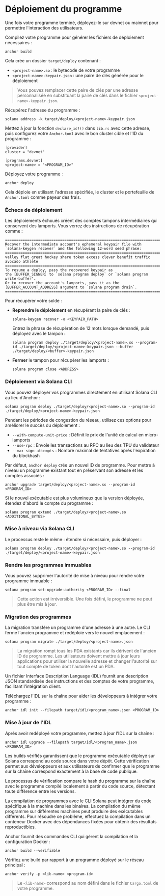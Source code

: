 
# Déploiement du programme

Une fois votre programme terminé, déployez-le sur devnet ou mainnet pour permettre l'interaction des utilisateurs.

<ArticleSection name="Program Deployment" id="program-deployment" level="h2" />

Compilez votre programme pour générer les fichiers de déploiement nécessaires :

```
anchor build
```

Cela crée un dossier `target/deploy` contenant :
- `<project-name>.so` : le bytecode de votre programme
- `<project-name>-keypair.json` : une paire de clés générée pour le déploiement

> Vous pouvez remplacer cette paire de clés par une adresse personnalisée en substituant la paire de clés dans le fichier `<project-name>-keypair.json`.

Récupérez l'adresse du programme :

```
solana address -k target/deploy/<project-name>-keypair.json
```

Mettez à jour la fonction `declare_id!()` dans `lib.rs` avec cette adresse, puis configurez votre `Anchor.toml` avec le bon cluster cible et l'ID du programme :

```
[provider]
cluster = "devnet"

[programs.devnet]
<project-name> = "<PROGRAM_ID>"
```

Déployez votre programme :

```
anchor deploy
```

Cela déploie en utilisant l'adresse spécifiée, le cluster et le portefeuille de `Anchor.toml` comme payeur des frais.

### Échecs de déploiement

Les déploiements échoués créent des comptes tampons intermédiaires qui conservent des lamports. Vous verrez des instructions de récupération comme :

```
==================================================================================
Recover the intermediate account's ephemeral keypair file with
`solana-keygen recover` and the following 12-word seed phrase:
==================================================================================
valley flat great hockey share token excess clever benefit traffic avocado athlete
==================================================================================
To resume a deploy, pass the recovered keypair as
the [BUFFER_SIGNER] to `solana program deploy` or `solana program write-buffer'.
Or to recover the account's lamports, pass it as the
[BUFFER_ACCOUNT_ADDRESS] argument to `solana program drain`.
==================================================================================
```

Pour récupérer votre solde :

- **Reprendre le déploiement** en récupérant la paire de clés :

    ```
    solana-keygen recover -o <KEYPAIR_PATH>
    ```

    Entrez la phrase de récupération de 12 mots lorsque demandé, puis déployez avec le tampon :

    ```
    solana program deploy ./target/deploy/<project-name>.so --program-id ./target/deploy/<project-name>-keypair.json --buffer ./target/deploy/<buffer>-keypair.json
    ```

- **Fermer** le tampon pour récupérer les lamports :

    ```
    solana program close <ADDRESS>
    ```

### Déploiement via Solana CLI

Vous pouvez déployer vos programmes directement en utilisant Solana CLI au lieu d'Anchor :

```
solana program deploy ./target/deploy/<project-name>.so --program-id ./target/deploy/<project-name>-keypair.json
```

Pendant les périodes de congestion du réseau, utilisez ces options pour améliorer le succès du déploiement :
- `--with-compute-unit-price` : Définit le prix de l'unité de calcul en micro-lamports
- `--use-rpc` : Envoie les transactions au RPC au lieu des TPU du validateur
- `--max-sign-attempts` : Nombre maximal de tentatives après l'expiration du blockhash

<ArticleSection name="Mise à niveau du programme" id="program-upgrade" level="h2" />

Par défaut, `anchor deploy` crée un nouvel ID de programme. Pour mettre à niveau un programme existant tout en préservant son adresse et les comptes associés :

```
anchor upgrade target/deploy/<project-name>.so --program-id <PROGRAM_ID>
```

Si le nouvel exécutable est plus volumineux que la version déployée, étendez d'abord le compte du programme :

```
solana program extend ./target/deploy/<project-name>.so <ADDITIONAL_BYTES>
```

### Mise à niveau via Solana CLI

Le processus reste le même : étendre si nécessaire, puis déployer :

```
solana program deploy ./target/deploy/<project-name>.so --program-id ./target/deploy/<project-name>-keypair.json
```

### Rendre les programmes immuables

Vous pouvez supprimer l'autorité de mise à niveau pour rendre votre programme immuable :

```
solana program set-upgrade-authority <PROGRAM_ID> --final
```

> Cette action est irréversible. Une fois défini, le programme ne peut plus être mis à jour.

### Migration des programmes

La migration transfère un programme d'une adresse à une autre. Le CLI ferme l'ancien programme et redéploie vers le nouvel emplacement :

```
solana program migrate ./target/deploy/<project-name>.json
```

> La migration rompt tous les PDA existants car ils dérivent de l'ancien ID de programme. Les utilisateurs doivent mettre à jour leurs applications pour utiliser la nouvelle adresse et changer l'autorité sur tout compte de token dont l'autorité est un PDA.

<ArticleSection name="Téléchargement d'un IDL" id="uploading-an-idl" level="h2" />

Un fichier Interface Description Language (IDL) fournit une description JSON standardisée des instructions et des comptes de votre programme, facilitant l'intégration client.

Téléchargez l'IDL sur la chaîne pour aider les développeurs à intégrer votre programme :

```
anchor idl init --filepath target/idl/<program_name>.json <PROGRAM_ID>
```

### Mise à jour de l'IDL

Après avoir redéployé votre programme, mettez à jour l'IDL sur la chaîne :

```
anchor idl upgrade --filepath target/idl/<program_name>.json <PROGRAM_ID>
```

<ArticleSection name="Verified Builds" id="verified-builds" level="h2" />

Les builds vérifiés garantissent que le programme exécutable déployé sur Solana correspond au code source dans votre dépôt. Cette vérification permet aux développeurs et aux utilisateurs de confirmer que le programme sur la chaîne correspond exactement à la base de code publique.

Le processus de vérification compare le hash du programme sur la chaîne avec le programme compilé localement à partir du code source, détectant toute différence entre les versions.

La compilation de programmes avec le CLI Solana peut intégrer du code spécifique à la machine dans les binaires. La compilation du même programme sur différentes machines peut produire des exécutables différents. Pour résoudre ce problème, effectuez la compilation dans un conteneur Docker avec des dépendances fixées pour obtenir des résultats reproductibles.

Anchor fournit des commandes CLI qui gèrent la compilation et la configuration Docker :

```
anchor build --verifiable
```

Vérifiez une build par rapport à un programme déployé sur le réseau principal :

```
anchor verify -p <lib-name> <program-id>
```

> Le `<lib-name>` correspond au nom défini dans le fichier `Cargo.toml` de votre programme.